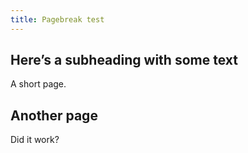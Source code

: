 ```yaml
---
title: Pagebreak test
---
```


## Here's a subheading with some text

A short page.

<pagebreak/>

## Another page

Did it work?